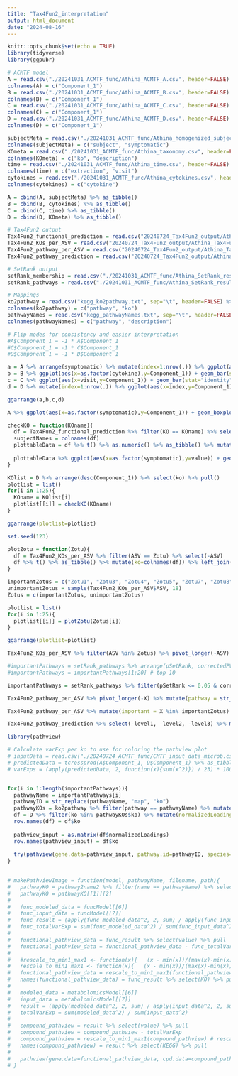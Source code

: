 ```yaml
---
title: "Tax4Fun2_interpretation"
output: html_document
date: "2024-08-16"
---
```


```r
knitr::opts_chunk$set(echo = TRUE)
library(tidyverse)
library(ggpubr)
```

```r
# ACMTF model
A = read.csv("./20241031_ACMTF_func/Athina_ACMTF_A.csv", header=FALSE) %>% as_tibble()
colnames(A) = c("Component_1")
B = read.csv("./20241031_ACMTF_func/Athina_ACMTF_B.csv", header=FALSE) %>% as_tibble()
colnames(B) = c("Component_1")
C = read.csv("./20241031_ACMTF_func/Athina_ACMTF_C.csv", header=FALSE) %>% as_tibble()
colnames(C) = c("Component_1")
D = read.csv("./20241031_ACMTF_func/Athina_ACMTF_D.csv", header=FALSE) %>% as_tibble()
colnames(D) = c("Component_1")

subjectMeta = read.csv("./20241031_ACMTF_func/Athina_homogenized_subjectMeta.csv", header=FALSE) %>% as_tibble()
colnames(subjectMeta) = c("subject", "symptomatic")
KOmeta = read.csv("./20241031_ACMTF_func/Athina_taxonomy.csv", header=FALSE) %>% as_tibble()
colnames(KOmeta) = c("ko", "description")
time = read.csv("./20241031_ACMTF_func/Athina_time.csv", header=FALSE) %>% as_tibble() %>% mutate(visit=1:6)
colnames(time) = c("extraction", "visit")
cytokines = read.csv("./20241031_ACMTF_func/Athina_cytokines.csv", header=FALSE) %>% as_tibble()
colnames(cytokines) = c("cytokine")

A = cbind(A, subjectMeta) %>% as_tibble()
B = cbind(B, cytokines) %>% as_tibble()
C = cbind(C, time) %>% as_tibble()
D = cbind(D, KOmeta) %>% as_tibble()

# Tax4Fun2 output
Tax4Fun2_functional_prediction = read.csv("20240724_Tax4Fun2_output/Athina_Tax4Fun2_rarefied_6k/functional_prediction.txt", header=TRUE, sep="\t") %>% as_tibble()
Tax4Fun2_KOs_per_ASV = read.csv("20240724_Tax4Fun2_output/Athina_Tax4Fun2_rarefied_6k/KOs_per_ASV.txt", header=TRUE, sep="\t") %>% as_tibble()
Tax4Fun2_pathway_per_ASV = read.csv("20240724_Tax4Fun2_output/Athina_Tax4Fun2_rarefied_6k/pathway_per_ASV.txt", header=TRUE, sep="\t") %>% as_tibble()
Tax4Fun2_pathway_prediction = read.csv("20240724_Tax4Fun2_output/Athina_Tax4Fun2_rarefied_6k/pathway_prediction.txt", header=TRUE, sep="\t") %>% as_tibble()

# SetRank output
setRank_membership = read.csv("./20241031_ACMTF_func/Athina_SetRank_result_membership.txt", header=TRUE, sep="\t") %>% as_tibble()
setRank_pathways = read.csv("./20241031_ACMTF_func/Athina_SetRank_result_pathways.txt", header=TRUE, sep="\t") %>% as_tibble()

# Mappings
ko2pathway = read.csv("kegg_ko2pathway.txt", sep="\t", header=FALSE) %>% as_tibble() %>% mutate(V1 = str_replace(V1, "path:", ""))
colnames(ko2pathway) = c("pathway", "ko")
pathwayNames = read.csv("kegg_pathwayNames.txt", sep="\t", header=FALSE) %>% as_tibble()
colnames(pathwayNames) = c("pathway", "description")

# Flip modes for consistency and easier interpretation
#A$Component_1 = -1 * A$Component_1
#C$Component_1 = -1 * C$Component_1
#D$Component_1 = -1 * D$Component_1
```

```r
a = A %>% arrange(symptomatic) %>% mutate(index=1:nrow(.)) %>% ggplot(aes(x=index,y=Component_1,fill=as.factor(symptomatic))) + geom_bar(stat="identity")
b = B %>% ggplot(aes(x=as.factor(cytokine),y=Component_1)) + geom_bar(stat="identity") + theme(axis.text.x = element_text(angle = 90, vjust = 0.5, hjust=1))
c = C %>% ggplot(aes(x=visit,y=Component_1)) + geom_bar(stat="identity")
d = D %>% mutate(index=1:nrow(.)) %>% ggplot(aes(x=index,y=Component_1)) + geom_bar(stat="identity")

ggarrange(a,b,c,d)

A %>% ggplot(aes(x=as.factor(symptomatic),y=Component_1)) + geom_boxplot() + stat_compare_means()
```
```r
checkKO = function(KOname){
  df = Tax4Fun2_functional_prediction %>% filter(KO == KOname) %>% select(-KO, -description)
  subjectNames = colnames(df)
  plottableData = df %>% t() %>% as.numeric() %>% as_tibble() %>% mutate(subject = subjectNames) %>% mutate(subject = str_replace(subject, "A11.", "A11-")) %>% filter(!subject %in% c("A11-18", "A11-3", "A11-8.36", "A11-10.17", "A11-15.17")) %>% mutate(subject = str_replace(subject, "[.]..", "")) %>% left_join(subjectMeta)
    
  plottableData %>% ggplot(aes(x=as.factor(symptomatic),y=value)) + geom_boxplot() + stat_compare_means() + ylab(KOname)
}

KOlist = D %>% arrange(desc(Component_1)) %>% select(ko) %>% pull()
plotlist = list()
for(i in 1:25){
  KOname = KOlist[i]
  plotlist[[i]] = checkKO(KOname)
}

ggarrange(plotlist=plotlist)
```

```r
set.seed(123)

plotZotu = function(Zotu){
  df = Tax4Fun2_KOs_per_ASV %>% filter(ASV == Zotu) %>% select(-ASV)
  df %>% t() %>% as_tibble() %>% mutate(ko=colnames(df)) %>% left_join(D) %>% filter(Component_1 != "NA", description != "NA") %>% ggplot(aes(x=V1,y=Component_1)) + geom_point() + xlab("Tax4Fun2 prediction") + ylab("CMTF loading") + ggtitle(Zotu)
}

importantZotus = c("Zotu1", "Zotu3", "Zotu4", "Zotu5", "Zotu7", "Zotu8", "Zotu9")
unimportantZotus = sample(Tax4Fun2_KOs_per_ASV$ASV, 18)
Zotus = c(importantZotus, unimportantZotus)

plotlist = list()
for(i in 1:25){
  plotlist[[i]] = plotZotu(Zotus[i])
}

ggarrange(plotlist=plotlist)

Tax4Fun2_KOs_per_ASV %>% filter(ASV %in% Zotus) %>% pivot_longer(-ASV) %>% mutate(ko=name) %>% left_join(D) %>% filter(Component_1 != "NA", "description" != "NA", value > 0) %>% ggplot(aes(x=as.factor(ASV),y=Component_1)) + geom_boxplot()
```

```r
#importantPathways = setRank_pathways %>% arrange(pSetRank, correctedPValue, adjustedPValue) %>% select(name) %>% pull()
#importantPathways = importantPathways[1:20] # top 10

importantPathways = setRank_pathways %>% filter(pSetRank <= 0.05 & correctedPValue <= 0.05 & adjustedPValue <= 0.05) %>% arrange(correctedPValue) %>% select(name) %>% pull()

Tax4Fun2_pathway_per_ASV %>% pivot_longer(-X) %>% mutate(pathway = str_replace(name, "ko", "map"), Zotu = X) %>% filter(pathway %in% importantPathways) %>% mutate(important = Zotu %in% importantZotus) %>% left_join(pathwayNames) %>% ggplot(aes(x=as.factor(important),y=value)) + facet_wrap(~as.factor(description)) + geom_boxplot() + stat_compare_means()

Tax4Fun2_pathway_per_ASV %>% mutate(important = X %in% importantZotus) %>% pivot_longer(-c(X, important)) %>% ggplot(aes(x=as.factor(important),y=value)) + geom_boxplot()

Tax4Fun2_pathway_prediction %>% select(-level1, -level2, -level3) %>% mutate(pathway = str_replace(pathway, "ko", "map")) %>% filter(pathway %in% importantPathways) %>% pivot_longer(-pathway) %>% left_join(pathwayNames) %>% mutate(subject = name) %>% mutate(subject = str_replace(subject, "A11.", "A11-")) %>% filter(!subject %in% c("A11-10.17", "A11-15.25", "A11-8.36")) %>% mutate(subject = str_replace(subject, "[.]..", "")) %>% left_join(subjectMeta) %>% ggplot(aes(x=as.factor(symptomatic),y=value)) + facet_wrap(~description) + geom_boxplot() + stat_compare_means()
```

```r
library(pathview)

# Calculate varExp per ko to use for coloring the pathview plot
# inputData = read.csv("./20240724_ACMTF_func/CMTF_input_data_microb.csv", header=FALSE) %>% as_tibble()
# predictedData = tcrossprod(A$Component_1, D$Component_1) %>% as_tibble()
# varExps = (apply(predictedData, 2, function(x){sum(x^2)}) / 23) * 100


for(i in 1:length(importantPathways)){
  pathwayName = importantPathways[i]
  pathwayID = str_replace(pathwayName, "map", "ko")
  pathwayKOs = ko2pathway %>% filter(pathway == pathwayName) %>% mutate(ko=str_replace(ko, "ko:", ""))
  df = D %>% filter(ko %in% pathwayKOs$ko) %>% mutate(normalizedLoadings = Component_1 / max(Component_1))
  row.names(df) = df$ko
  
  pathview_input = as.matrix(df$normalizedLoadings)
  row.names(pathview_input) = df$ko
  
  try(pathview(gene.data=pathview_input, pathway.id=pathwayID, species="ko", low=list(gene="red"), mid=list(gene="gray"), high=list(gene="green")))
}

  
# makePathviewImage = function(model, pathwayName, filename, path){
#   pathwayKO = pathway2name2 %>% filter(name == pathwayName) %>% select(pathway) %>% pull %>% strsplit("path:ko")
#   pathwayKO = pathwayKO[[1]][2]
#   
#   func_modeled_data = funcModel[[6]]
#   func_input_data = funcModel[[7]]
#   func_result = (apply(func_modeled_data^2, 2, sum) / apply(func_input_data^2, 2, sum)) %>% as_tibble() %>% mutate(KO=funcModel[[2]]$KO)
#   func_totalVarExp = sum(func_modeled_data^2) / sum(func_input_data^2)
# 
#   functional_pathview_data = func_result %>% select(value) %>% pull
#   functional_pathview_data = functional_pathview_data - func_totalVarExp
# 
#   #rescale_to_min1_max1 <- function(x){   (x - min(x))/(max(x)-min(x)) * (newMax - newMin) + newMin}
#   rescale_to_min1_max1 <- function(x){   (x - min(x))/(max(x)-min(x)) * (1 - -1) + -1}
#   functional_pathview_data = rescale_to_min1_max1(functional_pathview_data) # rescale to [-1,1]
#   names(functional_pathview_data) = func_result %>% select(KO) %>% pull
# 
#   modeled_data = metabolomicsModel[[6]]
#   input_data = metabolomicsModel[[7]]
#   result = (apply(modeled_data^2, 2, sum) / apply(input_data^2, 2, sum)) %>% as_tibble() %>% mutate(BIOCHEMICAL=metabolomicsModel[[2]]$BIOCHEMICAL) %>% left_join(metabolomics.features %>% select(BIOCHEMICAL, KEGG)) %>% filter(KEGG != "NA")
#   totalVarExp = sum(modeled_data^2) / sum(input_data^2)
# 
#   compound_pathview = result %>% select(value) %>% pull
#   compound_pathview = compound_pathview - totalVarExp
#   compound_pathview = rescale_to_min1_max1(compound_pathview) # rescale to [-1,1]
#   names(compound_pathview) = result %>% select(KEGG) %>% pull
# 
#   pathview(gene.data=functional_pathview_data, cpd.data=compound_pathview, pathway.id=pathwayKO, species="ko", out.suffix=filename, kegg.dir=path, kegg.native=T, low=list(gene="red",cpd="red"), mid=list(gene="gray",cpd="gray"), high=list(gene="green",cpd="green"))
# }
```